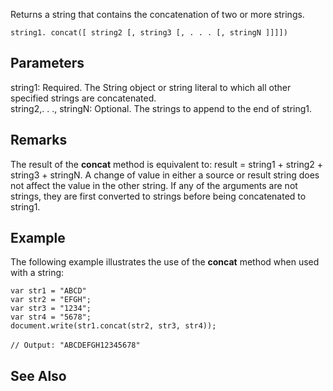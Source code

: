 Returns a string that contains the concatenation of two or more strings.

 string1. concat([ string2 [, string3 [, . . . [, stringN ]]]])

==Parameters==
; string1: Required. The String object or string literal to which all other specified strings are concatenated.
; string2,. . ., stringN: Optional. The strings to append to the end of string1.

==Remarks==
The result of the '''concat''' method is equivalent to: result = string1 + string2 + string3 + stringN. A change of value in either a source or result string does not affect the value in the other string. If any of the arguments are not strings, they are first converted to strings before being concatenated to string1.


==Example==
The following example illustrates the use of the '''concat''' method when used with a string:

 var str1 = "ABCD"
 var str2 = "EFGH";
 var str3 = "1234";
 var str4 = "5678";
 document.write(str1.concat(str2, str3, str4));
 
 // Output: "ABCDEFGH12345678"

==See Also==

              
